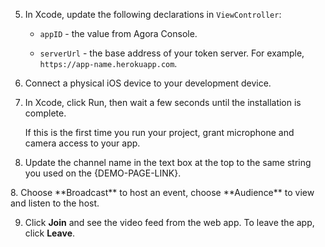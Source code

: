 <PlatformWrapper platform="ios">
        
5.  In Xcode, update the following declarations in `ViewController`:

    -   `appID` - the value from Agora Console.

    -   `serverUrl` - the base address of your token server. For example, `https://app-name.herokuapp.com`.

2.  Connect a physical iOS device to your development device.

3.  In Xcode, click Run, then wait a few seconds until the installation is complete.

    If this is the first time you run your project, grant microphone and camera access to your app.

6.  Update the channel name in the text box at the top to the same string you used on the {DEMO-PAGE-LINK}.

<ProductWrapper product="video-calling">
8. Choose **Broadcast** to host an event, choose **Audience** to view and listen to the host.
</ProductWrapper>

9.  Click **Join** and see the video feed from the web app. To leave the app, click **Leave**.
</PlatformWrapper>
